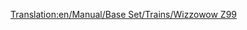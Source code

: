 [[Translation:en/Manual/Base Set/Trains/Wizzowow Z99]]
{{fr/Train|Nom=Wizzowow Z99
|Image=[[File:en/Wizzowowz99.png]]
|Coût=62 109£ (124 218$)
|Vitesse=321 km/h (200 mph)
|Poids=95 t
|Puissance=5000 cv (3730 kW)
|Entretien=3 234£ (6 468$)
|Conception=1999
|Vie=20 
|Capacité=N/A
|Description=La seule locomotive monorail du pays des jouets, bien plus puissante que les trains sur rail conventionnels du pays des jouets.
|Réalité=Fictif
}}